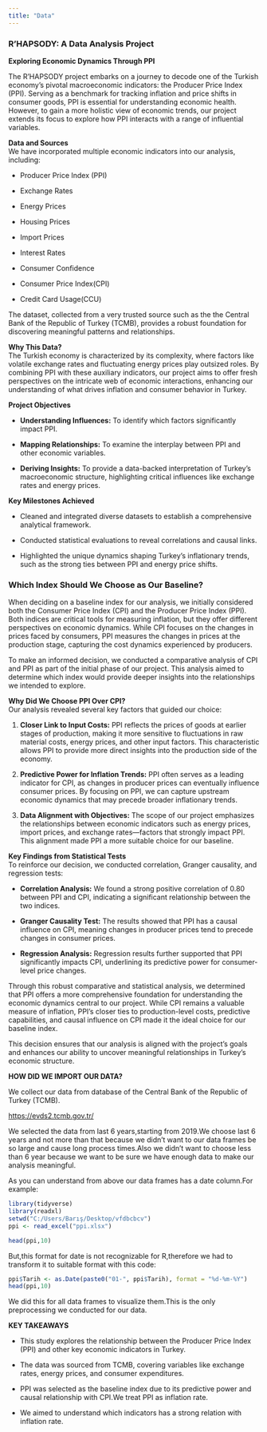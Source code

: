 ```yaml
---
title: "Data"
---
```


### R’HAPSODY: A Data Analysis Project

**Exploring Economic Dynamics Through PPI**

The R’HAPSODY project embarks on a journey to decode one of the Turkish economy’s pivotal macroeconomic indicators: the Producer Price Index (PPI). Serving as a benchmark for tracking inflation and price shifts in consumer goods, PPI is essential for understanding economic health. However, to gain a more holistic view of economic trends, our project extends its focus to explore how PPI interacts with a range of influential variables.

**Data and Sources**\
We have incorporated multiple economic indicators into our analysis, including:

-   Producer Price Index (PPI)

-   Exchange Rates

-   Energy Prices

-   Housing Prices

-   Import Prices

-   Interest Rates

-   Consumer Confidence

-   Consumer Price Index(CPI)

-   Credit Card Usage(CCU)

The dataset, collected from a very trusted source such as the the Central Bank of the Republic of Turkey (TCMB), provides a robust foundation for discovering meaningful patterns and relationships.

**Why This Data?**\
The Turkish economy is characterized by its complexity, where factors like volatile exchange rates and fluctuating energy prices play outsized roles. By combining PPI with these auxiliary indicators, our project aims to offer fresh perspectives on the intricate web of economic interactions, enhancing our understanding of what drives inflation and consumer behavior in Turkey.

**Project Objectives**

-   **Understanding Influences:** To identify which factors significantly impact PPI.

-   **Mapping Relationships:** To examine the interplay between PPI and other economic variables.

-   **Deriving Insights:** To provide a data-backed interpretation of Turkey’s macroeconomic structure, highlighting critical influences like exchange rates and energy prices.

**Key Milestones Achieved**

-   Cleaned and integrated diverse datasets to establish a comprehensive analytical framework.

-   Conducted statistical evaluations to reveal correlations and causal links.

-   Highlighted the unique dynamics shaping Turkey’s inflationary trends, such as the strong ties between PPI and energy price shifts.

### Which Index Should We Choose as Our Baseline?

When deciding on a baseline index for our analysis, we initially considered both the Consumer Price Index (CPI) and the Producer Price Index (PPI). Both indices are critical tools for measuring inflation, but they offer different perspectives on economic dynamics. While CPI focuses on the changes in prices faced by consumers, PPI measures the changes in prices at the production stage, capturing the cost dynamics experienced by producers.

To make an informed decision, we conducted a comparative analysis of CPI and PPI as part of the initial phase of our project. This analysis aimed to determine which index would provide deeper insights into the relationships we intended to explore.

**Why Did We Choose PPI Over CPI?**\
Our analysis revealed several key factors that guided our choice:

1.  **Closer Link to Input Costs:** PPI reflects the prices of goods at earlier stages of production, making it more sensitive to fluctuations in raw material costs, energy prices, and other input factors. This characteristic allows PPI to provide more direct insights into the production side of the economy.

2.  **Predictive Power for Inflation Trends:** PPI often serves as a leading indicator for CPI, as changes in producer prices can eventually influence consumer prices. By focusing on PPI, we can capture upstream economic dynamics that may precede broader inflationary trends.

3.  **Data Alignment with Objectives:** The scope of our project emphasizes the relationships between economic indicators such as energy prices, import prices, and exchange rates—factors that strongly impact PPI. This alignment made PPI a more suitable choice for our baseline.

**Key Findings from Statistical Tests**\
To reinforce our decision, we conducted correlation, Granger causality, and regression tests:

-   **Correlation Analysis:** We found a strong positive correlation of 0.80 between PPI and CPI, indicating a significant relationship between the two indices.

-   **Granger Causality Test:** The results showed that PPI has a causal influence on CPI, meaning changes in producer prices tend to precede changes in consumer prices.

-   **Regression Analysis:** Regression results further supported that PPI significantly impacts CPI, underlining its predictive power for consumer-level price changes.

Through this robust comparative and statistical analysis, we determined that PPI offers a more comprehensive foundation for understanding the economic dynamics central to our project. While CPI remains a valuable measure of inflation, PPI’s closer ties to production-level costs, predictive capabilities, and causal influence on CPI made it the ideal choice for our baseline index.

This decision ensures that our analysis is aligned with the project’s goals and enhances our ability to uncover meaningful relationships in Turkey’s economic structure.

**HOW DID WE IMPORT OUR DATA?**

We collect our data from database of the Central Bank of the Republic of Turkey (TCMB).

<https://evds2.tcmb.gov.tr/>

We selected the data from last 6 years,starting from 2019.We choose last 6 years and not more than that because we didn't want to our data frames be so large and cause long process times.Also we didn't want to choose less than 6 year because we want to be sure we have enough data to make our analysis meaningful.

As you can understand from above our data frames has a date column.For example:

```r
library(tidyverse)
library(readxl)
setwd("C:/Users/Barış/Desktop/vfdbcbcv")
ppi <- read_excel("ppi.xlsx")

```

```r
head(ppi,10)
```

But,this format for date is not recognizable for R,therefore we had to transform it to suitable format with this code:

```r
ppi$Tarih <- as.Date(paste0("01-", ppi$Tarih), format = "%d-%m-%Y")
head(ppi,10)
```

We did this for all data frames to visualize them.This is the only preprocessing we conducted for our data.

**KEY TAKEAWAYS**

-   This study explores the relationship between the Producer Price Index (PPI) and other key economic indicators in Turkey.

-   The data was sourced from TCMB, covering variables like exchange rates, energy prices, and consumer expenditures.

-   PPI was selected as the baseline index due to its predictive power and causal relationship with CPI.We treat PPI as inflation rate.

-   We aimed to understand which indicators has a strong relation with inflation rate.
